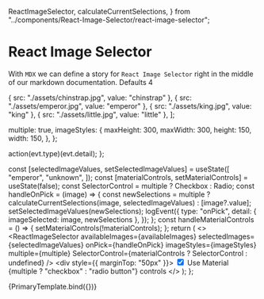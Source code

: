   ReactImageSelector,
  calculateCurrentSelections,
} from "../components/React-Image-Selector/react-image-selector";

<Meta title="React Image Selector" component={ReactImageSelector} />

# React Image Selector

With `MDX` we can define a story for `React Image Selector` right in the middle of our markdown documentation. Defaults 4

  { src: "./assets/chinstrap.jpg", value: "chinstrap" },
  { src: "./assets/emperor.jpg", value: "emperor" },
  { src: "./assets/king.jpg", value: "king" },
  { src: "./assets/little.jpg", value: "little" },
];

  multiple: true,
  imageStyles: {
    maxHeight: 300,
    maxWidth: 300,
    height: 150,
    width: 150,
  },
};

  action(evt.type)(evt.detail);
};

  const [selectedImageValues, setSelectedImageValues] = useState([
    "emperor",
    "unknown",
  ]);
  const [materialControls, setMaterialControls] = useState(false);
  const SelectorControl = multiple ? Checkbox : Radio;
  const handleOnPick = (image) => {
    const newSelections = multiple
      ? calculateCurrentSelections(image, selectedImageValues)
      : [image?.value];
    setSelectedImageValues(newSelections);
    logEvent({
      type: "onPick",
      detail: { imageSelected: image, newSelections },
    });
  };
  const handleMaterialControls = () => {
    setMaterialControls(!materialControls);
  };
  return (
    <>
      <ReactImageSelector
        availableImages={availableImages}
        selectedImages={selectedImageValues}
        onPick={handleOnPick}
        imageStyles={imageStyles}
        multiple={multiple}
        SelectorControl={materialControls ? SelectorControl : undefined}
      />
      <div style={{ marginTop: "50px" }}>
        <label htmlFor="usematerial">
          <input
            type="checkbox"
            id="usematerial"
            checked={materialControls}
            onChange={handleMaterialControls}
          />
          Use Material {multiple ? "checkbox" : "radio button"} controls
        </label>
      </div>
    </>
  );
};

<Canvas>
  <Story name="RIS Default Template" args={args}>
    {PrimaryTemplate.bind({})}
  </Story>
</Canvas>
